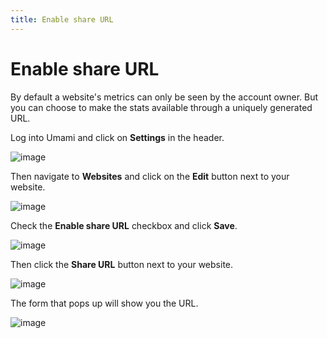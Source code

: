 ```yaml
---
title: Enable share URL
---
```


# Enable share URL

By default a website's metrics can only be seen by the account owner. But you can choose to make the stats available
through a uniquely generated URL.

Log into Umami and click on **Settings** in the header.

![image](/images/docs/v1/header.png)

Then navigate to **Websites** and click on the **Edit** button next to your website.

![image](/images/docs/v1/edit-website.png)

Check the **Enable share URL** checkbox and click **Save**.

![image](/images/docs/v1/edit-website-form.png)

Then click the **Share URL** button next to your website.

![image](/images/docs/v1/share-url.png)

The form that pops up will show you the URL.

![image](/images/docs/v1/share-url-form.png)
